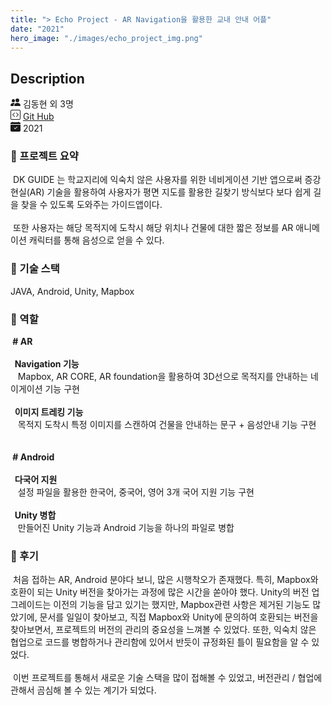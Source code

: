 ```yaml
---
title: "> Echo Project - AR Navigation을 활용한 교내 안내 어플"
date: "2021"
hero_image: "./images/echo_project_img.png"
---
```


<h2> Description</h2>

<div className="postInfo">
<svg xmlns="http://www.w3.org/2000/svg" width="16" height="16" fill="currentColor" class="bi bi-people-fill" viewBox="0 0 16 16">
  <path d="M7 14s-1 0-1-1 1-4 5-4 5 3 5 4-1 1-1 1H7zm4-6a3 3 0 1 0 0-6 3 3 0 0 0 0 6z"/>
  <path fill-rule="evenodd" d="M5.216 14A2.238 2.238 0 0 1 5 13c0-1.355.68-2.75 1.936-3.72A6.325 6.325 0 0 0 5 9c-4 0-5 3-5 4s1 1 1 1h4.216z"/>
  <path d="M4.5 8a2.5 2.5 0 1 0 0-5 2.5 2.5 0 0 0 0 5z"/>
</svg>
김동현 외 3명
</div>


<div className="postInfo">
<svg xmlns="http://www.w3.org/2000/svg" width="16" height="16" fill="currentColor" class="bi bi-code-square" viewBox="0 0 16 16">
  <path d="M14 1a1 1 0 0 1 1 1v12a1 1 0 0 1-1 1H2a1 1 0 0 1-1-1V2a1 1 0 0 1 1-1h12zM2 0a2 2 0 0 0-2 2v12a2 2 0 0 0 2 2h12a2 2 0 0 0 2-2V2a2 2 0 0 0-2-2H2z"/>
  <path d="M6.854 4.646a.5.5 0 0 1 0 .708L4.207 8l2.647 2.646a.5.5 0 0 1-.708.708l-3-3a.5.5 0 0 1 0-.708l3-3a.5.5 0 0 1 .708 0zm2.292 0a.5.5 0 0 0 0 .708L11.793 8l-2.647 2.646a.5.5 0 0 0 .708.708l3-3a.5.5 0 0 0 0-.708l-3-3a.5.5 0 0 0-.708 0z"/>
</svg>
 <a href="https://github.com/kimdonghyeon3/Android_Navigation">Git Hub</a>
</div>


<div className="postInfo">
<svg xmlns="http://www.w3.org/2000/svg" width="16" height="16" fill="currentColor" class="bi bi-calendar-check-fill" viewBox="0 0 16 16">
  <path d="M4 .5a.5.5 0 0 0-1 0V1H2a2 2 0 0 0-2 2v1h16V3a2 2 0 0 0-2-2h-1V.5a.5.5 0 0 0-1 0V1H4V.5zM16 14V5H0v9a2 2 0 0 0 2 2h12a2 2 0 0 0 2-2zm-5.146-5.146-3 3a.5.5 0 0 1-.708 0l-1.5-1.5a.5.5 0 0 1 .708-.708L7.5 10.793l2.646-2.647a.5.5 0 0 1 .708.708z"/>
</svg>
2021
</div>

<h3> 📌 프로젝트 요약 </h3>
<div>
    &nbsp;DK GUIDE 는 학교지리에 익숙치 않은 사용자를 위한 네비게이션 기반 앱으로써
    증강현실(AR) 기술을 활용하여 사용자가 평면 지도를 활용한 길찾기 방식보다 보다 쉽게 길을 찾을 수 있도록 도와주는 가이드앱이다.
    <br/><br/>
    &nbsp;또한 사용자는 해당 목적지에 도착시 해당 위치나 건물에 대한 짧은 정보를 AR 애니메이션 캐릭터를 통해 음성으로 얻을 수 있다.
</div>

<h3> 📌 기술 스택 </h3>
<div>
JAVA, Android, Unity, Mapbox
</div>

<h3> 📌 ‍역할 </h3>
<div>
    <strong>&nbsp;# AR</strong>
    <br/><br/>
    <strong>&nbsp;&nbsp;Navigation 기능</strong><br/> &nbsp;&nbsp;&nbsp;Mapbox, AR CORE, AR foundation을 활용하여 3D선으로 목적지를 안내하는 네이게이션 기능 구현
    <br/><br/>
    <strong>&nbsp;&nbsp;이미지 트레킹 기능</strong><br/> &nbsp;&nbsp;&nbsp;목적지 도착시 특정 이미지를 스캔하여 건물을 안내하는 문구 + 음성안내 기능 구현
    <br/><br/><br/>
    <strong>&nbsp;# Android</strong>
    <br/><br/>
    <strong>&nbsp;&nbsp;다국어 지원</strong><br/> &nbsp;&nbsp;&nbsp;설정 파일을 활용한 한국어, 중국어, 영어 3개 국어 지원 기능 구현
    <br/><br/>
    <strong>&nbsp;&nbsp;Unity 병합</strong><br/> &nbsp;&nbsp;&nbsp;만들어진 Unity 기능과 Android 기능을 하나의 파일로 병합
    <br/>
</div>

<h3> 📌 후기 </h3>
<div>
    &nbsp;처음 접하는 AR, Android 분야다 보니, 많은 시행착오가 존재했다. 특히, Mapbox와 호환이 되는 Unity 버전을
    찾아가는 과정에 많은 시간을 쏟아야 했다. Unity의 버전 업그레이드는 이전의 기능을 담고 있기는 했지만,
    Mapbox관련 사항은 제거된 기능도 많았기에, 문서를 일일이 찾아보고, 직접 Mapbox와 Unity에 문의하여
    호환되는 버전을 찾아보면서, 프로젝트의 버전의 관리의 중요성을 느껴볼 수 있었다.
    또한, 익숙치 않은 협업으로 코드를 병합하거나 관리함에 있어서 반듯이 규정화된 틀이 필요함을 알 수 있었다.
    <br/><br/>
    &nbsp;이번 프로젝트를 통해서 새로운 기술 스택을 많이 접해볼 수 있었고, 버전관리 / 협업에 관해서 곰심해 볼 수 있는 계기가 되었다.

</div>
